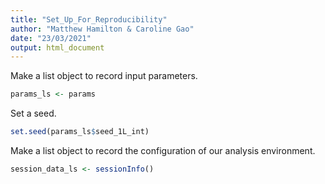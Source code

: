 ---
title: "Set_Up_For_Reproducibility"
author: "Matthew Hamilton & Caroline Gao"
date: "23/03/2021"
output: html_document
---

Make a list object to record input parameters.

```{r }
params_ls <- params
```

Set a seed.

```{r}
set.seed(params_ls$seed_1L_int)
```

Make a list object to record the configuration of our analysis environment.

```{r}
session_data_ls <- sessionInfo()
```
